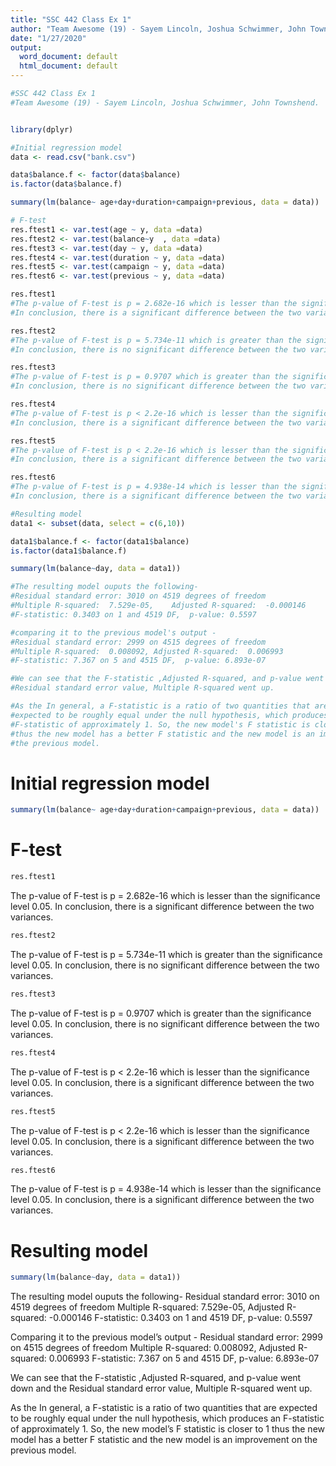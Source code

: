 ---
title: "SSC 442 Class Ex 1"
author: "Team Awesome (19) - Sayem Lincoln, Joshua Schwimmer, John Townshend."
date: "1/27/2020"
output:
  word_document: default
  html_document: default
---

```{r setup, include=FALSE}
#SSC 442 Class Ex 1
#Team Awesome (19) - Sayem Lincoln, Joshua Schwimmer, John Townshend.


library(dplyr)

#Initial regression model
data <- read.csv("bank.csv")

data$balance.f <- factor(data$balance)
is.factor(data$balance.f)

summary(lm(balance~ age+day+duration+campaign+previous, data = data))

# F-test
res.ftest1 <- var.test(age ~ y, data =data)
res.ftest2 <- var.test(balance~y  , data =data)
res.ftest3 <- var.test(day ~ y, data =data)
res.ftest4 <- var.test(duration ~ y, data =data)
res.ftest5 <- var.test(campaign ~ y, data =data)
res.ftest6 <- var.test(previous ~ y, data =data)

res.ftest1
#The p-value of F-test is p = 2.682e-16 which is lesser than the significance level 0.05. 
#In conclusion, there is a significant difference between the two variances.

res.ftest2
#The p-value of F-test is p = 5.734e-11 which is greater than the significance level 0.05. 
#In conclusion, there is no significant difference between the two variances.

res.ftest3
#The p-value of F-test is p = 0.9707 which is greater than the significance level 0.05. 
#In conclusion, there is no significant difference between the two variances.

res.ftest4
#The p-value of F-test is p < 2.2e-16 which is lesser than the significance level 0.05. 
#In conclusion, there is a significant difference between the two variances.

res.ftest5
#The p-value of F-test is p < 2.2e-16 which is lesser than the significance level 0.05. 
#In conclusion, there is a significant difference between the two variances.

res.ftest6
#The p-value of F-test is p = 4.938e-14 which is lesser than the significance level 0.05. 
#In conclusion, there is a significant difference between the two variances.

#Resulting model 
data1 <- subset(data, select = c(6,10))

data1$balance.f <- factor(data1$balance)
is.factor(data1$balance.f)

summary(lm(balance~day, data = data1))

#The resulting model ouputs the following-
#Residual standard error: 3010 on 4519 degrees of freedom
#Multiple R-squared:  7.529e-05,	Adjusted R-squared:  -0.000146 
#F-statistic: 0.3403 on 1 and 4519 DF,  p-value: 0.5597

#comparing it to the previous model's output -
#Residual standard error: 2999 on 4515 degrees of freedom
#Multiple R-squared:  0.008092,	Adjusted R-squared:  0.006993 
#F-statistic: 7.367 on 5 and 4515 DF,  p-value: 6.893e-07

#We can see that the F-statistic ,Adjusted R-squared, and p-value went down and 
#Residual standard error value, Multiple R-squared went up.

#As the In general, a F-statistic is a ratio of two quantities that are 
#expected to be roughly equal under the null hypothesis, which produces an 
#F-statistic of approximately 1. So, the new model's F statistic is closer to 1
#thus the new model has a better F statistic and the new model is an improvement on 
#the previous model.  
```


# Initial regression model
```{r fig.width=12, fig.height=7, message=FALSE}
summary(lm(balance~ age+day+duration+campaign+previous, data = data))

```

# F-test

```{r fig.width=12, fig.height=7, message=FALSE}
res.ftest1

```
The p-value of F-test is p = 2.682e-16 which is lesser than the significance level 0.05. In conclusion, there is a significant difference between the two variances.

```{r fig.width=12, fig.height=7, message=FALSE}
res.ftest2

```
The p-value of F-test is p = 5.734e-11 which is greater than the significance level 0.05. In conclusion, there is no significant difference between the two variances.

```{r fig.width=12, fig.height=7, message=FALSE}
res.ftest3

```
The p-value of F-test is p = 0.9707 which is greater than the significance level 0.05. In conclusion, there is no significant difference between the two variances.

```{r fig.width=12, fig.height=7, message=FALSE}
res.ftest4

```
The p-value of F-test is p < 2.2e-16 which is lesser than the significance level 0.05. In conclusion, there is a significant difference between the two variances.

```{r fig.width=12, fig.height=7, message=FALSE}
res.ftest5

```
The p-value of F-test is p < 2.2e-16 which is lesser than the significance level 0.05. In conclusion, there is a significant difference between the two variances.

```{r fig.width=12, fig.height=7, message=FALSE}
res.ftest6

```
The p-value of F-test is p = 4.938e-14 which is lesser than the significance level 0.05. In conclusion, there is a significant difference between the two variances.

# Resulting model 
```{r fig.width=12, fig.height=7, message=FALSE}
summary(lm(balance~day, data = data1))

```
The resulting model ouputs the following-
Residual standard error: 3010 on 4519 degrees of freedom
Multiple R-squared:  7.529e-05,	Adjusted R-squared:  -0.000146 
F-statistic: 0.3403 on 1 and 4519 DF,  p-value: 0.5597

Comparing it to the previous model's output -
Residual standard error: 2999 on 4515 degrees of freedom
Multiple R-squared:  0.008092,	Adjusted R-squared:  0.006993 
F-statistic: 7.367 on 5 and 4515 DF,  p-value: 6.893e-07

We can see that the F-statistic ,Adjusted R-squared, and p-value went down and the Residual standard error value, Multiple R-squared went up.

As the In general, a F-statistic is a ratio of two quantities that are expected to be roughly equal under the null hypothesis, which produces an F-statistic of approximately 1. So, the new model's F statistic is closer to 1 thus the new model has a better F statistic and the new model is an improvement on the previous model.
